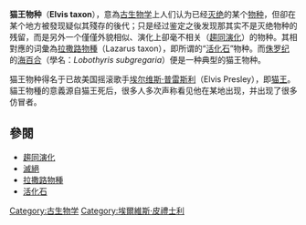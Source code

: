 {{noteTA
|G1=Show
|1=zh-cn:埃尔维斯; zh-tw:艾維斯; zh-hk:埃爾維斯;
|2=zh-cn:普雷斯利; zh-tw:普里斯萊; zh-hk:皮禮士利;
}}
'''猫王物种'''（'''Elvis taxon'''），意為[[古生物学|古生物学]]上人们认为已经[[灭绝|灭绝]]的某个[[物种|物种]]，但卻在某个地方被發现疑似其殘存的後代；只是经过鉴定之後发现那其实不是灭绝物种的残留，而是另外一个僅僅外貌相似、演化上卻毫不相关（[[趨同演化|趨同演化]]）的物种。其相對應的词彙為[[拉撒路物種|拉撒路物種]]（Lazarus taxon），即所谓的“[[活化石|活化石]]”物种。而[[侏罗纪|侏罗纪]]的[[海百合|海百合]]（學名：''Lobothyris subgregaria''）便是一种典型的猫王物种。

猫王物种得名于已故美国摇滚歌手[[埃尔维斯·普雷斯利|埃尔维斯·普雷斯利]]（Elvis Presley），即[[猫王|猫王]]。貓王物種的意義源自猫王死后，很多人多次声称看见他在某地出现，并出现了很多仿冒者。

==參閱==
* [[趨同演化|趨同演化]]
* [[滅絕|滅絕]]
* [[拉撒路物種|拉撒路物種]]
* [[活化石|活化石]]

[[Category:古生物学|Category:古生物学]]
[[Category:埃爾維斯·皮禮士利|Category:埃爾維斯·皮禮士利]]